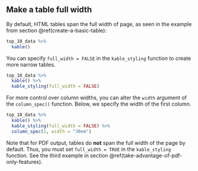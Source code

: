 ## Make a table full width

By default, HTML tables span the full width of page, as seen in the example from section \@ref(create-a-basic-table):

```r
top_10_data %>% 
  kable() 
```

You can specify `full_width = FALSE` in the `kable_styling` function to create more narrow tables. 

```r

top_10_data %>% 
  kable() %>% 
  kable_styling(full_width = FALSE)

```

For more control over column widths, you can alter the `width` argument of the `column_spec()` function. Below, we specify the width of the first column.

```r

top_10_data %>% 
  kable() %>% 
  kable_styling(full_width = FALSE) %>% 
  column_spec(1, width = "30em")

```

Note that for PDF output, tables do **not** span the full width of the page by default. Thus, you must set `full_width = TRUE` in the `kable_styling` function. See the third example in section \@ref(take-advantage-of-pdf-only-features).
